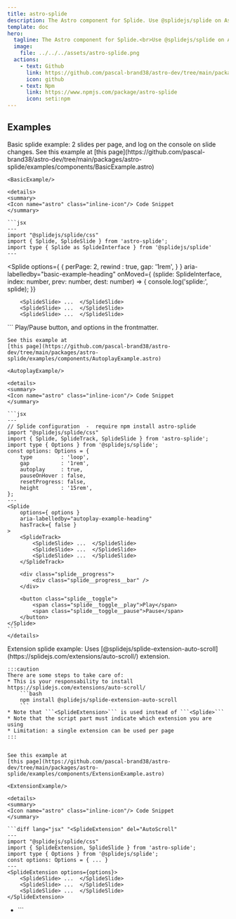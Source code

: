 ```yaml
---
title: astro-splide
description: The Astro component for Splide. Use @splidejs/splide on Astro
template: doc
hero:
  tagline: The Astro component for Splide.<br>Use @splidejs/splide on Astro.
  image:
    file: ../../../assets/astro-splide.png
  actions:
    - text: Github
      link: https://github.com/pascal-brand38/astro-dev/tree/main/packages/astro-splide#readme
      icon: github
    - text: Npm
      link: https://www.npmjs.com/package/astro-splide
      icon: seti:npm
---
```




## Examples

<Card title="Basic Example" icon="pencil">
	Basic splide example: 2 slides per page, and log on the console
	on slide changes. See this example at
	[this page](https://github.com/pascal-brand38/astro-dev/tree/main/packages/astro-splide/examples/components/BasicExample.astro)

	<BasicExample/>

	<details>
	<summary>
	<Icon name="astro" class="inline-icon"/> Code Snippet
	</summary>

	```jsx
	---
	import "@splidejs/splide/css"
	import { Splide, SplideSlide } from 'astro-splide';
	import type { Splide as SplideInterface } from '@splidejs/splide'
	---
  <Splide
    options={ { perPage: 2, rewind : true, gap: '1rem', } }
    aria-labelledby="basic-example-heading"
    onMoved={ (splide: SplideInterface, index: number, prev: number, dest: number) => {
      console.log('splide:', splide);
    }}
  >
		<SplideSlide> ...  </SplideSlide>
		<SplideSlide> ...  </SplideSlide>
		<SplideSlide> ...  </SplideSlide>
  </Splide>
	```
	</details>
</Card>


<Card title="Autoplay Example" icon="pencil">
	Play/Pause button, and options in the frontmatter.

	See this example at
	[this page](https://github.com/pascal-brand38/astro-dev/tree/main/packages/astro-splide/examples/components/AutoplayExample.astro)

	<AutoplayExample/>

	<details>
	<summary>
	<Icon name="astro" class="inline-icon"/> Code Snippet
	</summary>

	```jsx
	---
	// Splide configuration  -  require npm install astro-splide
	import "@splidejs/splide/css"
	import { Splide, SplideTrack, SplideSlide } from 'astro-splide';
	import type { Options } from '@splidejs/splide';
	const options: Options = {
		type         : 'loop',
		gap          : '1rem',
		autoplay     : true,
		pauseOnHover : false,
		resetProgress: false,
		height       : '15rem',
	};
	---
	<Splide
		options={ options }
		aria-labelledby="autoplay-example-heading"
		hasTrack={ false }
	>
		<SplideTrack>
			<SplideSlide> ...  </SplideSlide>
			<SplideSlide> ...  </SplideSlide>
			<SplideSlide> ...  </SplideSlide>
		</SplideTrack>

		<div class="splide__progress">
			<div class="splide__progress__bar" />
		</div>

		<button class="splide__toggle">
			<span class="splide__toggle__play">Play</span>
			<span class="splide__toggle__pause">Pause</span>
		</button>
	</Splide>
	```
	</details>
</Card>


<Card title="Extension Example" icon="pencil">
	Extension splide example: Uses
	[@splidejs/splide-extension-auto-scroll](https://splidejs.com/extensions/auto-scroll/)
	extension.

	:::caution
	There are some steps to take care of:
	* This is your responsability to install https://splidejs.com/extensions/auto-scroll/
		```bash
		npm install @splidejs/splide-extension-auto-scroll
		```
	* Note that ```<SplideExtension>``` is used instead of ```<Splide>```
	* Note that the script part must indicate which extension you are using
	* Limitation: a single extension can be used per page
	:::


	See this example at
	[this page](https://github.com/pascal-brand38/astro-dev/tree/main/packages/astro-splide/examples/components/ExtensionExample.astro)

	<ExtensionExample/>

	<details>
	<summary>
	<Icon name="astro" class="inline-icon"/> Code Snippet
	</summary>

	```diff lang="jsx" "<SplideExtension" del="AutoScroll"
	---
	import "@splidejs/splide/css"
	import { SplideExtension, SplideSlide } from 'astro-splide';
	import type { Options } from '@splidejs/splide';
	const options: Options = { ... }
	---
	<SplideExtension options={options}>
		<SplideSlide> ...  </SplideSlide>
		<SplideSlide> ...  </SplideSlide>
		<SplideSlide> ...  </SplideSlide>
	</SplideExtension>

+	<script>
+		import { AutoScroll } from '@splidejs/splide-extension-auto-scroll';
+		import { initSplideExtension } from "astro-splide/js/splideExtensionUtils"
+		initSplideExtension({AutoScroll})
+	</script>
	```
	</details>
</Card>
